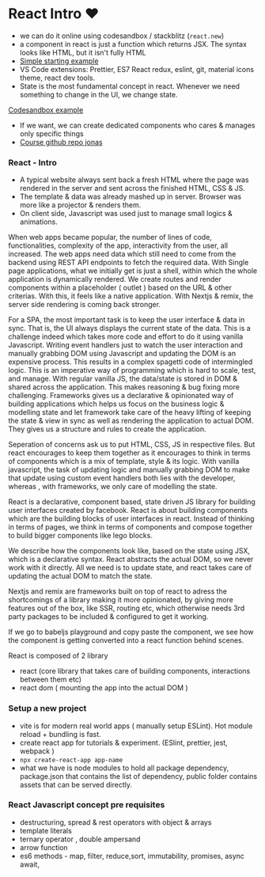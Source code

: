# React Intro ❤️

- we can do it online using codesandbox / stackblitz (`react.new`)
- a component in react is just a function which returns JSX. The syntax looks like HTML, but it isn't fully HTML
- [Simple starting example](https://codesandbox.io/s/upbeat-resonance-mdv7q3?file=/src/App.js)
- VS Code extensions: Prettier, ES7 React redux, eslint, git, material icons theme, react dev tools.
- State is the most fundamental concept in react. Whenever we need something to change in the UI, we change state.

[Codesandbox example](https://codesandbox.io/s/reactmastery-1-srnc73?file=/src/App.js)

- If we want, we can create dedicated components who cares & manages only specific things
- [Course github repo jonas](https://github.com/jonasschmedtmann/ultimate-react-course)

### React - Intro

- A typical website always sent back a fresh HTML where the page was rendered in the server and sent across the finished HTML, CSS & JS.
- The template & data was already mashed up in server. Browser was more like a projector & renders them.
- On client side, Javascript was used just to manage small logics & animations.

When web apps became popular, the number of lines of code, functionalities, complexity of the app, interactivity from the user, all increased.
The web apps need data which still need to come from the backend using REST API endpoints to fetch the required data. With Single page applications, what we initially get is just a shell, within which the whole application is dynamically rendered. We create routes and render components within a placeholder ( outlet ) based on the URL & other criterias. With this, it feels like a native application. With Nextjs & remix, the server side rendering is coming back stronger. 

For a SPA, the most important task is to keep the user interface & data in sync. That is, the UI always displays the current state of the data. This is a challenge indeed which takes more code and effort to do it using vanilla Javascript. Writing event handlers just to watch the user interaction and manually grabbing DOM using Javascript and updating the DOM is an expensive process. This results in a complex spagetti code of intermingled logic. This is an imperative way of programming which is hard to scale, test, and manage. With regular vanilla JS, the data/state is stored in DOM & shared across the application. This makes reasoning & bug fixing more challenging. Frameworks gives us a declarative & opinionated way of building applications which helps us focus on the business logic & modelling state and let framework take care of the heavy lifting of keeping the state & view in sync as well as rendering the application to actual DOM. They gives us a structure and rules to create the application. 

Seperation of concerns ask us to put HTML, CSS, JS in respective files. But react encourages to keep them together as it encourages to think in terms of components which is a mix of template, style & its logic. With vanilla javascript, the task of updating logic and manually grabbing DOM to make that update using custom event handlers both lies with the developer, whereas , with frameworks, we only care of modelling the state. 

React is a declarative, component based, state driven JS library for building user interfaces created by facebook. React is about building components which are the building blocks of user interfaces in react. Instead of thinking in terms of pages, we think in terms of components and compose together to build bigger components like lego blocks.

We describe how the components look like, based on the state using JSX, which is a declarative syntax. React abstracts the actual DOM, so we never work with it directly. All we need is to update state, and react takes care of updating the actual DOM to match the state. 

Nextjs and remix are frameworks built on top of react to adress the shortcomings of a library making it more opinionated, by giving more features out of the box, like SSR, routing etc, which otherwise needs 3rd party packages to be included & configured to get it working.

If we go to babeljs playground and copy paste the component, we see how the component is getting converted into a react function behind scenes. 

React is composed of 2 library 
- react (core library that takes care of building components, interactions between them etc) 
- react dom ( mounting the app into the actual DOM )

### Setup a new project 

- vite is for modern real world apps ( manually setup ESLint). Hot module reload + bundling is fast.
- create react app for tutorials & experiment. (ESlint, prettier, jest, webpack )
- `npx create-react-app app-name`
- what we have is node modules to hold all package dependency, package.json that contains the list of dependency, public folder contains assets that can be served directly. 

### React Javascript concept pre requisites

- destructuring, spread & rest operators with object & arrays
- template literals
- ternary operator , double ampersand 
- arrow function
- es6 methods - map, filter, reduce,sort, immutability, promises, async await, 

